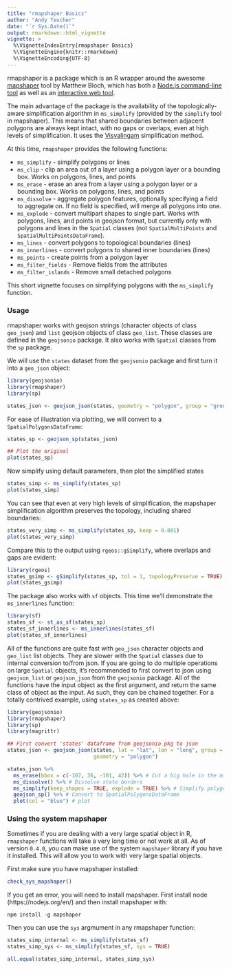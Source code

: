 ```yaml
---
title: "rmapshaper Basics"
author: "Andy Teucher"
date: "`r Sys.Date()`"
output: rmarkdown::html_vignette
vignette: >
  %\VignetteIndexEntry{rmapshaper Basics}
  %\VignetteEngine{knitr::rmarkdown}
  %\VignetteEncoding{UTF-8}
---
```


rmapshaper is a package which is an R wrapper around the awesome [mapshaper](https://github.com/mbloch/mapshaper/) tool by Matthew Bloch, which has both a [Node.js command-line tool](https://github.com/mbloch/mapshaper/wiki/Introduction-to-the-Command-Line-Tool) as well as an [interactive web tool](http://mapshaper.org/).

The main advantage of the package is the availability of the topologically-aware simplification algorithm in `ms_simplify` (provided by the `simplify` tool in mapshaper). This means that shared boundaries between adjacent polygons are always kept intact, with no gaps or overlaps, even at high levels of simplification. It uses the  [Visvalingam](http://bost.ocks.org/mike/simplify/) simplification method.

At this time, `rmapshaper` provides the following functions:

- `ms_simplify` - simplify polygons or lines
- `ms_clip` - clip an area out of a layer using a polygon layer or a bounding box. Works on polygons, lines, and points
- `ms_erase` - erase an area from a layer using a polygon layer or a bounding box. Works on polygons, lines, and points
- `ms_dissolve` - aggregate polygon features, optionally specifying a field to aggregate on. If no field is specified, will merge all polygons into one.
- `ms_explode` - convert multipart shapes to single part. Works with polygons, lines, and points in geojson format, but currently only with polygons and lines in the `Spatial` classes (not `SpatialMultiPoints` and `SpatialMultiPointsDataFrame`).
- `ms_lines` - convert polygons to topological boundaries (lines)
- `ms_innerlines` - convert polygons to shared inner boundaries (lines)
- `ms_points` - create points from a polygon layer
- `ms_filter_fields` - Remove fields from the attributes
- `ms_filter_islands` - Remove small detached polygons

This short vignette focuses on simplifying polygons with the `ms_simplify` function.

### Usage

rmapshaper works with geojson strings (character objects of class `geo_json`) and `list` 
geojson objects of class `geo_list`. These classes are defined in the `geojsonio` 
package. It also works with `Spatial` classes from the `sp` package.

We will use the `states` dataset from the `geojsonio` package and first turn it 
into a `geo_json` object:

```r
library(geojsonio)
library(rmapshaper)
library(sp)

states_json <- geojson_json(states, geometry = "polygon", group = "group")
```

For ease of illustration via plotting, we will convert to a `SpatialPolygonsDataFrame`:
```r
states_sp <- geojson_sp(states_json)

## Plot the original
plot(states_sp)
```

Now simplify using default parameters, then plot the simplified states
```r
states_simp <- ms_simplify(states_sp)
plot(states_simp)
```

You can see that even at very high levels of simplification, the mapshaper
simplification algorithm preserves the topology, including shared boundaries:

```r
states_very_simp <- ms_simplify(states_sp, keep = 0.001)
plot(states_very_simp)
```

Compare this to the output using `rgeos::gSimplify`, where overlaps and gaps are evident:

```r
library(rgeos)
states_gsimp <- gSimplify(states_sp, tol = 1, topologyPreserve = TRUE)
plot(states_gsimp)
```

The package also works with `sf` objects. This time we'll demonstrate the `ms_innerlines` function:

```r
library(sf)
states_sf <- st_as_sf(states_sp)
states_sf_innerlines <- ms_innerlines(states_sf)
plot(states_sf_innerlines)
```

All of the functions are quite fast with `geo_json` character objects and `geo_list`
list objects. They are slower with the `Spatial` classes due to internal conversion 
to/from json. If you are going to do multiple operations on large `Spatial` objects, 
it's recommended to first convert to json using `geojson_list` or `geojson_json` from 
the `geojsonio` package. All of the functions have the input object as the first argument, 
and return the same class of object as the input. As such, they can be chained together. 
For a totally contrived example, using `states_sp` as created above:

```r
library(geojsonio)
library(rmapshaper)
library(sp)
library(magrittr)

## First convert 'states' dataframe from geojsonio pkg to json
states_json <- geojson_json(states, lat = "lat", lon = "long", group = "group", 
                            geometry = "polygon")

states_json %>% 
  ms_erase(bbox = c(-107, 36, -101, 42)) %>% # Cut a big hole in the middle
  ms_dissolve() %>% # Dissolve state borders
  ms_simplify(keep_shapes = TRUE, explode = TRUE) %>% # Simplify polygon
  geojson_sp() %>% # Convert to SpatialPolygonsDataFrame
  plot(col = "blue") # plot
```

### Using the system mapshaper

Sometimes if you are dealing with a very large spatial object in R, `rmapshaper`
functions will take a very long time or not work at all. As of version `0.4.0`, 
you can make use of the system `mapshaper` library if you have it installed.
This will allow you to work with very large spatial objects.

First make sure you have mapshaper installed:

```r
check_sys_mapshaper()
```

If you get an error, you will need to install mapshaper. First install node 
(https://nodejs.org/en/) and then install mapshaper with:

```
npm install -g mapshaper
```

Then you can use the `sys` argmument in any rmapshaper function:

```r
states_simp_internal <- ms_simplify(states_sf)
states_simp_sys <- ms_simplify(states_sf, sys = TRUE)

all.equal(states_simp_internal, states_simp_sys)
```
